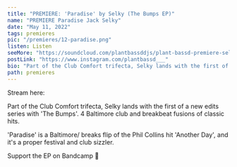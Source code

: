 ---
title: "PREMIERE: 'Paradise' by Selky (The Bumps EP)"
name: "PREMIERE Paradise Jack Selky"
date: "May 11, 2022"
tags: premieres
pic: "/premieres/12-paradise.png"
listen: Listen
seeMore: "https://soundcloud.com/plantbassddjs/plant-bassd-premiere-selky-paradise-the-bumps-ep"
postLink: "https://www.instagram.com/plantbassd___"
bio: "Part of the Club Comfort trifecta, Selky lands with the first of a new edits series with 'The Bumps'. 4 Baltimore club and breakbeat fusions of classic hits"
path: premieres
---

<Picture src="/premieres/12-selky.jpg" alt="Selky Cover Pic" size={1200} />

Stream here: <HoverLink url="soundcloud.com/plantbassddjs/plant-bassd-premiere-selky-paradise-the-bumps-ep" name="Selky - Paradise" external />

Part of the Club Comfort trifecta, Selky lands with the first of a new edits series with 'The Bumps'. 4 Baltimore club and breakbeat fusions of classic hits.

'Paradise' is a Baltimore/ breaks flip of the Phil Collins hit 'Another Day', and it's a proper festival and club sizzler.

Support the EP on Bandcamp 🌱 <HoverLink url="selky.bandcamp.com/album/the-bumps" external />
